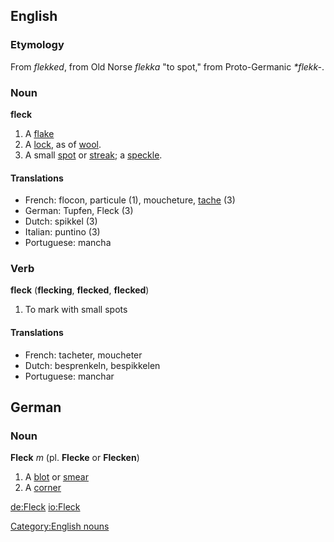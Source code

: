 ==English==
===Etymology===
From {{ME.}} ''flekked'', from Old Norse ''flekka'' "to spot," from Proto-Germanic ''*flekk-''.

===Noun===

'''fleck'''

#A [[flake]]
#A [[lock]], as of [[wool]].
#A small [[spot]] or [[streak]]; a [[speckle]].

====Translations====
*French: flocon, particule (1), moucheture, [[tache]] (3)
*German: Tupfen, Fleck (3)
*Dutch: spikkel (3)
*Italian: puntino (3)
*Portuguese: mancha

===Verb===
'''fleck''' ('''flecking''', '''flecked''', '''flecked''')

#To mark with small spots

====Translations====
*French: tacheter, moucheter
*Dutch: besprenkeln, bespikkelen
*Portuguese: manchar

==German==

===Noun===

'''Fleck''' ''m'' (pl. '''Flecke''' or '''Flecken''')

#A [[blot]] or [[smear]]
#A [[corner]]
[[Category:English nouns]]

[[de:Fleck]]
[[io:Fleck]]